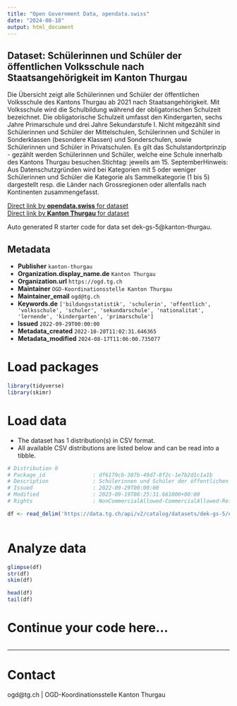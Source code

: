 ```yaml
---
title: "Open Government Data, opendata.swiss"
date: "2024-08-18"
output: html_document
---
```


## Dataset: Schülerinnen und Schüler der öffentlichen Volksschule nach Staatsangehörigkeit im Kanton Thurgau

Die Übersicht zeigt alle Schülerinnen und Schüler der öffentlichen Volksschule des Kantons Thurgau ab 2021 nach Staatsangehörigkeit. Mit Volksschule wird die Schulbildung während der obligatorischen Schulzeit bezeichnet. Die obligatorische Schulzeit umfasst den Kindergarten, sechs Jahre Primarschule und drei Jahre Sekundarstufe I. Nicht mitgezählt sind Schülerinnen und Schüler der Mittelschulen, Schülerinnen und Schüler in Sonderklassen (besondere Klassen) und Sonderschulen, sowie Schülerinnen und Schüler in Privatschulen. Es gilt das Schulstandortprinzip - gezählt werden Schülerinnen und Schüler, welche eine Schule innerhalb des Kantons Thurgau besuchen.Stichtag: jeweils am 15. SeptemberHinweis: Aus Datenschutzgründen wird bei Kategorien mit 5 oder weniger Schülerinnen und Schüler die Kategorie als Sammelkategorie (1 bis 5) dargestellt resp. die Länder nach Grossregionen oder allenfalls nach Kontinenten zusammengefasst.

[Direct link by **opendata.swiss** for dataset](https://opendata.swiss/de/dataset/lernende-der-offentlichen-volksschule-nach-staatsangehorigkeit-im-kanton-thurgau)<br>
[Direct link by **Kanton Thurgau** for dataset](https://data.tg.ch/explore/dataset/dek-gs-5/)

Auto generated R starter code for data set dek-gs-5@kanton-thurgau.

## Metadata

- **Publisher** `kanton-thurgau`
- **Organization.display_name.de** `Kanton Thurgau`
- **Organization.url** `https://ogd.tg.ch`
- **Maintainer** `OGD-Koordinationsstelle Kanton Thurgau`
- **Maintainer_email** `ogd@tg.ch`
- **Keywords.de** `['bildungsstatistik', 'schulerin', 'offentlich', 'volksschule', 'schuler', 'sekundarschule', 'nationalitat', 'lernende', 'kindergarten', 'primarschule']`
- **Issued** `2022-09-29T00:00:00`
- **Metadata_created** `2022-10-28T11:02:31.646365`
- **Metadata_modified** `2024-08-17T11:06:00.735077`


# Load packages

```r

library(tidyverse)
library(skimr)

```

# Load data

-   The dataset has 1 distribution(s) in CSV format.
-   All available CSV distributions are listed below and can be read into a tibble.

```r

# Distribution 0
# Package_id               : df6179cb-387b-49d7-8f2c-1e7b2d1c1a1b
# Description              : Schülerinnen und Schüler der öffentlichen Volksschule nach Staatsangehörigkeit im Kanton Thurgau (csv)
# Issued                   : 2022-09-29T00:00:00
# Modified                 : 2023-09-19T08:25:31.661000+00:00
# Rights                   : NonCommercialAllowed-CommercialAllowed-ReferenceRequired

df <- read_delim('https://data.tg.ch/api/v2/catalog/datasets/dek-gs-5/exports/csv?use_labels=true')



```

# Analyze data

```r

glimpse(df)
str(df)
skim(df)

head(df)
tail(df)

```

# Continue your code here...

```r

```

------------------------------------------------------------------------

# Contact

ogd@tg.ch | OGD-Koordinationsstelle Kanton Thurgau
